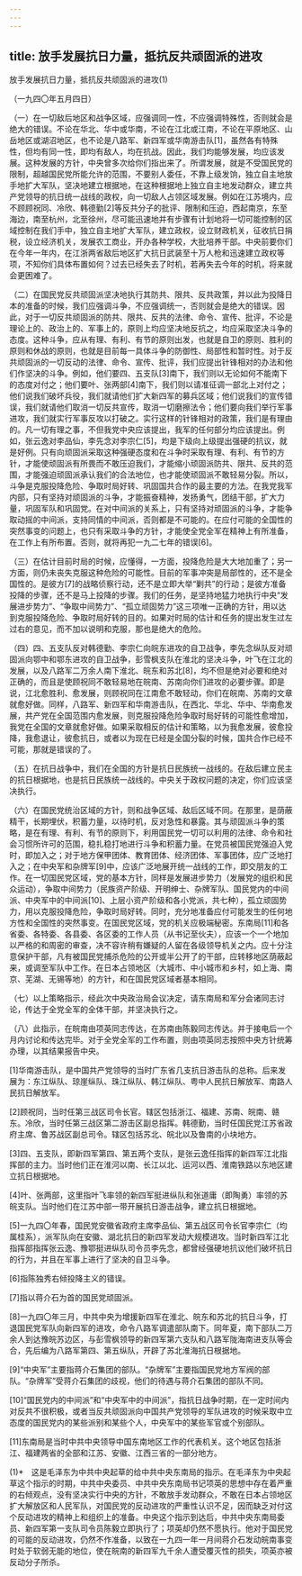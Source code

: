```yaml
---
---
---
```

title: 放手发展抗日力量，抵抗反共顽固派的进攻
---



放手发展抗日力量，抵抗反共顽固派的进攻(1)


（一九四〇年五月四日）

（一）在一切敌后地区和战争区域，应强调同一性，不应强调特殊性，否则就会是绝大的错误。不论在华北、华中或华南，不论在江北或江南，不论在平原地区、山岳地区或湖沼地区，也不论是八路军、新四军或华南游击队[1]，虽然各有特殊性，但均有同一性，即均有敌人，均在抗战。因此，我们均能够发展，均应该发展。这种发展的方针，中央曾多次给你们指出来了。所谓发展，就是不受国民党的限制，超越国民党所能允许的范围，不要别人委任，不靠上级发饷，独立自主地放手地扩大军队，坚决地建立根据地，在这种根据地上独立自主地发动群众，建立共产党领导的抗日统一战线的政权，向一切敌人占领区域发展。例如在江苏境内，应不顾顾祝同、冷欣、韩德勤[2]等反共分子的批评、限制和压迫，西起南京，东至海边，南至杭州，北至徐州，尽可能迅速地并有步骤有计划地将一切可能控制的区域控制在我们手中，独立自主地扩大军队，建立政权，设立财政机关，征收抗日捐税，设立经济机关，发展农工商业，开办各种学校，大批培养干部。中央前要你们在今年一年内，在江浙两省敌后地区扩大抗日武装至十万人枪和迅速建立政权等项，不知你们具体布置如何？过去已经失去了时机，若再失去今年的时机，将来就会更困难了。

（二）在国民党反共顽固派坚决地执行其防共、限共、反共政策，并以此为投降日本的准备的时候，我们应强调斗争，不应强调统一，否则就会是绝大的错误。因此，对于一切反共顽固派的防共、限共、反共的法律、命令、宣传、批评，不论是理论上的、政治上的、军事上的，原则上均应坚决地反抗之，均应采取坚决斗争的态度。这种斗争，应从有理、有利、有节的原则出发，也就是自卫的原则、胜利的原则和休战的原则，也就是目前每一具体斗争的防御性、局部性和暂时性。对于反共顽固派的一切反动的法律、命令、宣传、批评，我们应提出针锋相对的办法和他们作坚决的斗争。例如，他们要四、五支队[3]南下，我们则以无论如何不能南下的态度对付之；他们要叶、张两部[4]南下，我们则以请准征调一部北上对付之；他们说我们破坏兵役，我们就请他们扩大新四军的募兵区域；他们说我们的宣传错误，我们就请他们取消一切反共宣传，取消一切磨擦法令；他们要向我们举行军事进攻，我们就实行军事反攻以打破之。实行这样的针锋相对的政策，我们是有理由的。凡一切有理之事，不但我党中央应该提出，我军的任何部分均应该提出。例如，张云逸对李品仙，李先念对李宗仁[5]，均是下级向上级提出强硬的抗议，就是好例。只有向顽固派采取这种强硬态度和在斗争时采取有理、有利、有节的方针，才能使顽固派有所畏而不敢压迫我们，才能缩小顽固派防共、限共、反共的范围，才能强迫顽固派承认我们的合法地位，也才能使顽固派不敢轻易分裂。所以，斗争是克服投降危险、争取时局好转、巩固国共合作的最主要的方法。在我党我军内部，只有坚持对顽固派的斗争，才能振奋精神，发扬勇气，团结干部，扩大力量，巩固军队和巩固党。在对中间派的关系上，只有坚持对顽固派的斗争，才能争取动摇的中间派，支持同情的中间派，否则都是不可能的。在应付可能的全国性的突然事变的问题上，也只有采取斗争的方针，才能使全党全军在精神上有所准备，在工作上有所布置。否则，就将再犯一九二七年的错误[6]。

（三）在估计目前时局的时候，应懂得，一方面，投降危险是大大地加重了；另一方面，则仍未丧失克服这种危险的可能性。目前的军事冲突是局部性的，还不是全国性的。是彼方[7]的战略侦察行动，还不是立即大举“剿共”的行动；是彼方准备投降的步骤，还不是马上投降的步骤。我们的任务，是坚持地猛力地执行中央“发展进步势力”、“争取中间势力”、“孤立顽固势力”这三项唯一正确的方针，用以达到克服投降危险、争取时局好转的目的。如果对时局的估计和任务的提出发生过左过右的意见，而不加以说明和克服，那也是绝大的危险。



（四）四、五支队反对韩德勤、李宗仁向皖东进攻的自卫战争，李先念纵队反对顽固派向鄂中和鄂东进攻的自卫战争，彭雪枫支队在淮北的坚决斗争，叶飞在江北的发展，以及八路军二万余人南下淮北、皖东和苏北[8]，均不但是绝对必要和绝对正确的，而且是使顾祝同不敢轻易地在皖南、苏南向你们进攻的必要步骤。即是说，江北愈胜利、愈发展，则顾祝同在江南愈不敢轻动，你们在皖南、苏南的文章就愈好做。同样，八路军、新四军和华南游击队，在西北、华北、华中、华南愈发展，共产党在全国范围内愈发展，则克服投降危险争取时局好转的可能性愈增加，我党在全国的文章就愈好做。如果采取相反的估计和策略，以为我愈发展，彼愈投降，我愈退让，彼愈抗日，或者以为现在已经是全国分裂的时候，国共合作已经不可能，那就是错误的了。

（五）在抗日战争中，我们在全国的方针是抗日民族统一战线的。在敌后建立民主的抗日根据地，也是抗日民族统一战线的。中央关于政权问题的决定，你们应该坚决执行。

（六）在国民党统治区域的方针，则和战争区域、敌后区域不同。在那里，是荫蔽精干，长期埋伏，积蓄力量，以待时机，反对急性和暴露。其与顽固派斗争的策略，是在有理、有利、有节的原则下，利用国民党一切可以利用的法律、命令和社会习惯所许可的范围，稳扎稳打地进行斗争和积蓄力量。在党员被国民党强迫入党时，即加入之；对于地方保甲团体、教育团体、经济团体、军事团体，应广泛地打入之；在中央军和杂牌军[9]中，应该广泛地展开统一战线的工作，即交朋友的工作。在一切国民党区域，党的基本方针，同样是发展进步势力（发展党的组织和民众运动），争取中间势力（民族资产阶级、开明绅士、杂牌军队、国民党内的中间派、中央军中的中间派[10]、上层小资产阶级和各小党派，共七种），孤立顽固势力，用以克服投降危险，争取时局好转。同时，充分地准备应付可能发生的任何地方性和全国性的突然事变。在国民党区域，党的机关应极端秘密。东南局[11]和各省委、各特委、各县委、各区委的工作人员（从书记至伙夫），应该一个一个地加以严格的和周密的审查，决不容许稍有嫌疑的人留在各级领导机关之内。应十分注意保护干部，凡有被国民党捕杀危险的公开或半公开了的干部，应转移地区荫蔽起来，或调至军队中工作。在日本占领地区（大城市、中小城市和乡村，如上海、南京、芜湖、无锡等地）的方针，和在国民党区域者基本相同。

（七）以上策略指示，经此次中央政治局会议决定，请东南局和军分会诸同志讨论，传达于全党全军的全体干部，并坚决执行之。

（八）此指示，在皖南由项英同志传达，在苏南由陈毅同志传达。并于接电后一个月内讨论和传达完毕。对于全党全军的工作布置，则由项英同志按照中央方针统筹办理，以其结果报告中央。

[1]华南游击队，是中国共产党领导的当时广东省几支抗日游击队的总称。后来发展为：东江纵队、琼崖纵队、珠江纵队、韩江纵队、粤中人民抗日解放军、南路人民抗日解放军。

[2]顾祝同，当时任第三战区司令长官。辖区包括浙江、福建、苏南、皖南、赣东。冷欣，当时任第三战区第二游击区副总指挥。韩德勤，当时任国民党江苏省政府主席、鲁苏战区副总司令。辖区包括苏北、皖北以及鲁南的小块地方。



[3]四、五支队，即新四军第四、第五两个支队，是张云逸任指挥的新四军江北指挥部的主力。当时他们正在淮河以南、长江以北、运河以西、淮南铁路以东地区建立抗日根据地。

[4]叶、张两部，这里指叶飞率领的新四军挺进纵队和张道庸（即陶勇）率领的苏皖支队。当时他们在江苏中部一带开展抗日游击战争，建立抗日根据地。

[5]一九四〇年春，国民党安徽省政府主席李品仙、第五战区司令长官李宗仁（均属桂系），派军队向在安徽、湖北抗日的新四军发动大规模进攻。当时新四军江北指挥部指挥张云逸、豫鄂挺进纵队司令员李先念，都曾经强硬地抗议他们破坏抗日的行为，并且在军事上进行了坚决的自卫斗争。

[6]指陈独秀右倾投降主义的错误。

[7]指以蒋介石为首的国民党顽固派。

[8]一九四〇年三月，中共中央为增援新四军在淮北、皖东和苏北的抗日斗争，打退国民党军队向新四军的进攻，命令八路军调遣部队南下。同年夏，南下部队二万余人到达豫皖苏边区，与彭雪枫领导的新四军第六支队和八路军陇海南进支队等会合，先后编为八路军第四、第五纵队，开辟了苏北淮海抗日根据地。

[9]“中央军”主要指蒋介石集团的部队。“杂牌军”主要指国民党地方军阀的部队。“杂牌军”受蒋介石集团的歧视，他们的待遇与蒋介石集团的部队不同。

[10]“国民党内的中间派”和“中央军中的中间派”，指抗日战争时期，在一定时间内对反共不很积极，或者当反共顽固派向中国共产党领导的军队进攻的时候采取中立态度的国民党内的某些派别和某些个人，中央军中的某些军官或个别部队。

[11]东南局是当时中共中央领导中国东南地区工作的代表机关。这个地区包括浙江、福建两省的全部和江苏、安徽、江西三省的一部分地方。



(1)*　这是毛泽东为中共中央起草的给中共中央东南局的指示。在毛泽东为中央起草这个指示的时期，中共中央委员、中共中央东南局书记项英的思想中存在着严重的右倾观点，没有坚决实行中央的方针，不敢放手发动群众，不敢在日本占领地区扩大解放区和人民军队，对国民党的反动进攻的严重性认识不足，因而缺乏对付这个反动进攻的精神上和组织上的准备。中央这个指示到达后，中共中央东南局委员、新四军第一支队司令员陈毅立即执行了；项英却仍然不愿执行。他对于国民党的可能的反动进攻，仍然不作准备，以致在一九四一年一月间蒋介石发动皖南事变时处于软弱无能的地位，使在皖南的新四军九千余人遭受覆灭性的损失，项英亦被反动分子所杀。